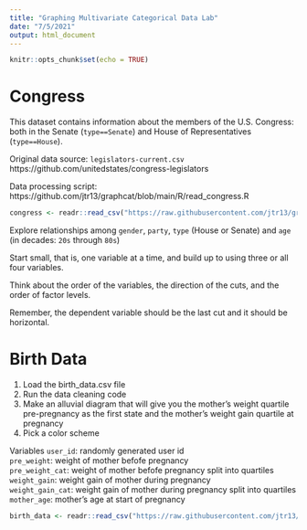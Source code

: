 ```yaml
---
title: "Graphing Multivariate Categorical Data Lab"
date: "7/5/2021"
output: html_document
---
```


```r
knitr::opts_chunk$set(echo = TRUE)
```

# Congress

This dataset contains information about the members of the U.S. Congress: both in the Senate (`type==Senate`) and House of Representatives (`type==House`). 

Original data source: `legislators-current.csv`   https://github.com/unitedstates/congress-legislators

Data processing script: https://github.com/jtr13/graphcat/blob/main/R/read_congress.R

```r
congress <- readr::read_csv("https://raw.githubusercontent.com/jtr13/graphcat/main/data/congress.csv")
```

Explore relationships among `gender`, `party`, `type` (House or Senate) and `age` (in decades: `20s` through `80s`)

Start small, that is, one variable at a time, and build up to using three or all four variables. 

Think about the order of the variables, the direction of the cuts, and the order of factor levels.

Remember, the dependent variable should be the last cut and it should be horizontal.



# Birth Data

1. Load the birth_data.csv file 
2. Run the data cleaning code 
3. Make an alluvial diagram that will give you the mother's weight quartile pre-pregnancy as the first state and the mother's weight gain quartile at pregnancy
4. Pick a color scheme 

Variables
`user_id`: randomly generated user id        
`pre_weight`: weight of mother befofe pregnancy      
`pre_weight_cat`: weight of mother befofe pregnancy split into quartiles  
`weight_gain`: weight gain of mother during pregnancy        
`weight_gain_cat`: weight gain of mother during pregnancy split into quartiles   
`mother_age`: mother's age at start of pregnancy

```r
birth_data <- readr::read_csv("https://raw.githubusercontent.com/jtr13/graphcat/main/data/birth_data_alluvial.csv")
```